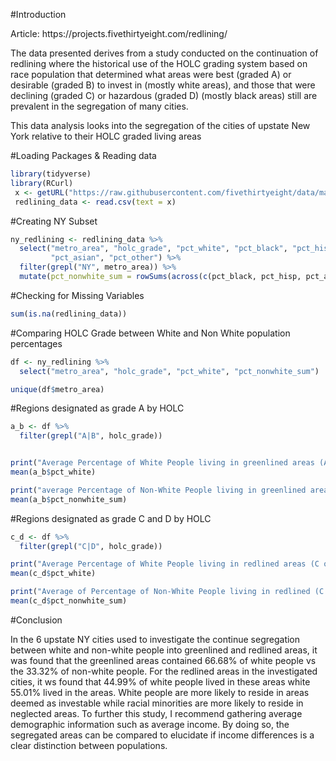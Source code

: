 #Introduction 
 
 Article: https://projects.fivethirtyeight.com/redlining/
 
The data presented derives from a study conducted on the continuation of redlining 
where the historical use of the HOLC grading system based on race population that determined
what areas were best (graded A) or desirable (graded B) to invest in (mostly white areas), 
and those that were declining (graded C) or hazardous (graded D) (mostly black areas) still are
prevalent in the segregation of many cities.

This data analysis looks into the segregation of the cities of upstate New York
relative to their HOLC graded living areas 



#Loading Packages & Reading data
```r
library(tidyverse)
library(RCurl)
 x <- getURL("https://raw.githubusercontent.com/fivethirtyeight/data/master/redlining/metro-grades.csv")
 redlining_data <- read.csv(text = x)

```

#Creating NY Subset
```r
ny_redlining <- redlining_data %>%
  select("metro_area", "holc_grade", "pct_white", "pct_black", "pct_hisp", 
         "pct_asian", "pct_other") %>%
  filter(grepl("NY", metro_area)) %>%
  mutate(pct_nonwhite_sum = rowSums(across(c(pct_black, pct_hisp, pct_asian, pct_other))))

```

#Checking for Missing Variables
```r
sum(is.na(redlining_data))

```

#Comparing HOLC Grade between White and Non White population percentages
```r
df <- ny_redlining %>%
  select("metro_area", "holc_grade", "pct_white", "pct_nonwhite_sum")

unique(df$metro_area)
```

#Regions designated as grade A by HOLC
```r
a_b <- df %>%
  filter(grepl("A|B", holc_grade)) 


print("Average Percentage of White People living in greenlined areas (A or B HOLC graded areas)")
mean(a_b$pct_white)

print("average Percentage of Non-White People living in greenlined areas (A or B HOLC graded areas)")
mean(a_b$pct_nonwhite_sum)
```


#Regions designated as grade C and D  by HOLC
```r
c_d <- df %>%
  filter(grepl("C|D", holc_grade)) 

print("Average Percentage of White People living in redlined areas (C or D HOLC graded areas)")
mean(c_d$pct_white)

print("Average of Percentage of Non-White People living in redlined (C or D HOLC graded areas)")
mean(c_d$pct_nonwhite_sum)
```


#Conclusion

In the 6 upstate NY cities used to investigate the continue segregation between 
white and non-white people into greenlined and redlined areas, it was found that
the greenlined areas contained 66.68% of white people vs the 33.32% of non-white people.
For the redlined areas in the investigated cities, it ws found that 44.99% of white 
people lived in these areas white 55.01% lived in the areas. White people
are more likely to reside in areas deemed as investable while racial minorities
are more likely to reside in neglected areas.
To further this study, I recommend gathering average demographic information such 
as average income. By doing so, the segregated areas can be compared to elucidate 
if income differences is a clear distinction between populations.
